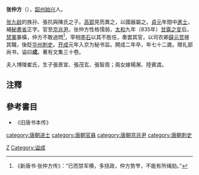 '''张仲方'''（{{bd|766年||837年|catIdx=Z}}），[[韶州|韶州]][[始兴|始兴]]人。

[[张九龄|张九龄]]的族孙、張抗與陳氏之子。[[高郢|高郢]]見而異之，以國器屬之。[[贞元_(唐朝)|貞元]]年間中[[進士|進士]]，補[[秘書省|秘書省]]正字。官至[[京兆尹|京兆尹]]。张仲方性格懦弱，[[太和_(唐朝)|太和]]九年（835年）[[甘露之变|甘露之变]]后，[[禁軍|禁軍]]暴橫，仲方不敢過問<ref>《新唐书·张仲方传》：“已而禁军横，多挠政，仲方势笮，不能有所绳劾。”</ref>，宰相[[李石_(唐朝)|李石]]以其不胜任，奏罢其官，以司农卿[[薛元赏|薛元赏]]接其職，後貶[[华州|华州]][[刺史|刺史]]。[[开成|开成]]元年入京为秘书监。開成二年卒，年七十二歲。赠礼部尚书，谥曰'''成'''。著有文集三十卷。

夫人博陵崔氏，生子張景宣、張茂玄、張智周；兩女嫁楊澥、陸賓虞。

==注釋==
{{reflist}}
==參考書目==
*《旧唐书本传》

{{DEFAULTSORT:Z}}
[[Category:张姓|Z]]
[[category:唐朝进士|category:唐朝进士]]
[[category:唐朝官員|category:唐朝官員]]
[[category:唐朝京兆尹|category:唐朝京兆尹]]
[[category:唐朝刺史|category:唐朝刺史]]
[[Category:谥成|Category:谥成]]